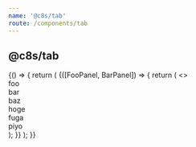 ```yaml
---
name: '@c8s/tab'
route: /components/tab
---
```



## @c8s/tab

<Playground>
  {() => {
    return (
      <Theme theme={theme}>
        <Tab labels={['foo', 'bar']} position="top">
          {([FooPanel, BarPanel]) => {
            return (
              <>
                <FooPanel>
                  <div>
                    <div>foo</div>
                    <div>bar</div>
                    <div>baz</div>
                  </div>
                </FooPanel>
                <BarPanel>
                  <div>
                    <div>hoge</div>
                    <div>fuga</div>
                    <div>piyo</div>
                  </div>
                </BarPanel>
              </>
            );
          }}
        </Tab>
      </Theme>
    );
  }}
</Playground>
